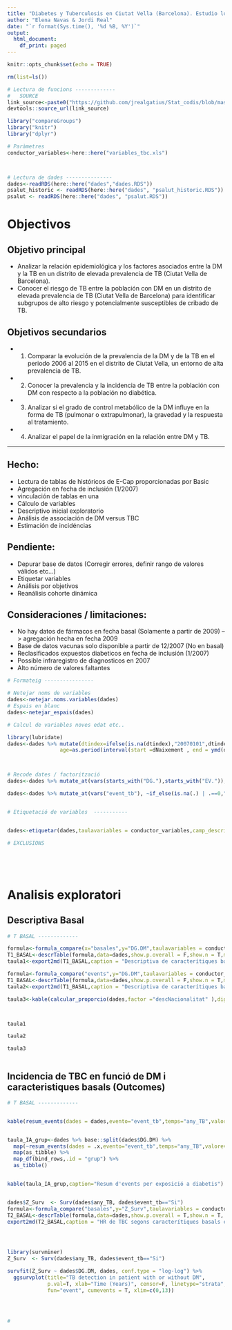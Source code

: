 ```yaml
---
title: "Diabetes y Tuberculosis en Ciutat Vella (Barcelona). Estudio longitudinal de la asociación de las dos enfermedades en un distrito con alta prevalencia de tuberculosis"
author: "Elena Navas & Jordi Real"
date: "`r format(Sys.time(), '%d %B, %Y')`"
output:
  html_document:
    df_print: paged
---
```


```r
knitr::opts_chunk$set(echo = TRUE)

rm(list=ls())

# Lectura de funcions -------------
#   SOURCE
link_source<-paste0("https://github.com/jrealgatius/Stat_codis/blob/master/funcions_propies.R","?raw=T")
devtools::source_url(link_source)

library("compareGroups")
library("knitr")
library("dplyr")

# Paràmetres
conductor_variables<-here::here("variables_tbc.xls")



# Lectura de dades ---------------
dades<-readRDS(here::here("dades","dades.RDS"))
psalut_historic <- readRDS(here::here("dades", "psalut_historic.RDS"))
psalut <- readRDS(here::here("dades", "psalut.RDS"))


```

# Objectivos

## Objetivo principal

- Analizar la relación epidemiológica y los factores asociados entre la DM y la TB en un distrito de elevada prevalencia de TB (Ciutat Vella de Barcelona).
- Conocer el riesgo de TB entre la población con DM en un distrito de elevada prevalencia de TB (Ciutat Vella de Barcelona) para identificar subgrupos de alto riesgo y potencialmente susceptibles de cribado de TB.


## Objetivos secundarios 

- 1. Comparar la evolución de la prevalencia de la DM y de la TB en el periodo 2006 al 2015 en el distrito de Ciutat Vella, un entorno de alta prevalencia de TB.
- 2.	Conocer la prevalencia y la incidencia de TB entre la población con DM con respecto a la población no diabética.
- 3.	Analizar si el grado de control metabólico de la DM influye en la forma de TB (pulmonar o extrapulmonar), la gravedad y la respuesta al tratamiento.
- 4.	Analizar el papel de la inmigración en la relación entre DM y TB.


-----

## Hecho: 

- Lectura de tablas de históricos de E-Cap proporcionadas por Basic
- Agregación en fecha de inclusión (1/2007)
- vinculación de tablas en una
- Cálculo de variables
- Descriptivo inicial exploratorio
- Análisis de associación de DM versus TBC
- Estimación de incidéncias


## Pendiente: 

- Depurar base de datos (Corregir errores, definir rango de valores válidos etc...) 
- Etiquetar variables
- Análisis por objetivos
- Reanálisis cohorte dinámica

## Consideraciones / limitaciones:

- No hay datos de fármacos en fecha basal (Solamente a partir de 2009) --> agregación hecha en fecha 2009
- Base de datos vacunas solo disponible a partir de 12/2007 (No en basal)
- Reclasificados expuestos diabeticos en fecha de inclusión (1/2007)
- Possible infraregistro de diagnosticos en 2007
- Alto número de valores faltantes


```r

# Formateig ----------------

# Netejar noms de variables 
dades<-netejar.noms.variables(dades)
# Espais en blanc
dades<-netejar_espais(dades)

# Calcul de variables noves edat etc..

library(lubridate)
dades<-dades %>% mutate(dtindex=ifelse(is.na(dtindex),"20070101",dtindex),
                 age=as.period(interval(start =dNaixement , end = ymd(dtindex))) %>% year()) 



# Recode dates / factorització 
dades<-dades %>% mutate_at(vars(starts_with("DG."),starts_with("EV.")), ~if_else(is.na(.),"No","Si"))

dades<-dades %>% mutate_at(vars("event_tb"), ~if_else(is.na(.) | .==0,"No","Si"))


# Etiquetació de variables  -----------


dades<-etiquetar(dades,taulavariables = conductor_variables,camp_descripcio = "Descripcio")


```


```r

# EXCLUSIONS





```


```r





```


# Analisis exploratori 

## Descriptiva Basal 

```r

# T BASAL -------------

formula<-formula_compare(x="basales",y="DG.DM",taulavariables = conductor_variables)
T1_BASAL<-descrTable(formula,data=dades,show.p.overall = F,show.n = T,method = 2,Q1=0,Q3=1)
taula1<-export2md(T1_BASAL,caption = "Descriptiva de caracterítiques basals entre grups")

formula<-formula_compare("events",y="DG.DM",taulavariables = conductor_variables)
T1_BASAL<-descrTable(formula,data=dades,show.p.overall = F,show.n = T,method = 2,Q1=0,Q3=1)
taula2<-export2md(T1_BASAL,caption = "Descriptiva de caracterítiques basals entre grups")

taula3<-kable(calcular_proporcio(dades,factor ="descNacionalitat" ),digits = 3) %>% kableExtra::kable_styling()




```

```r

taula1

taula2

taula3



```



## Incidencia de TBC en funció de DM i caracteristiques basals (Outcomes)

```r

# T BASAL -------------


kable(resum_events(dades = dades,evento="event_tb",temps="any_TB",valorevent = "Si"),caption="Resum d'events") %>% kableExtra::kable_styling()


taula_IA_grup<-dades %>% base::split(dades$DG.DM) %>% 
  map(~resum_events(dades = .x,evento="event_tb",temps="any_TB",valorevent = "Si")) %>% 
  map(as_tibble) %>% 
  map_df(bind_rows,.id = "grup") %>% 
  as_tibble()


kable(taula_IA_grup,caption="Resum d'events per exposició a diabetis") %>% kableExtra::kable_styling()


dades$Z_Surv  <- Surv(dades$any_TB, dades$event_tb=="Si")
formula<-formula_compare("basales",y="Z_Surv",taulavariables = conductor_variables)
T2_BASAL<-descrTable(formula,data=dades,show.p.overall = T,show.n = T, show.ratio = T)
export2md(T2_BASAL,caption = "HR de TBC segons caracterítiques basals entre grups")





```



```r

library(survminer)
Z_Surv  <- Surv(dades$any_TB, dades$event_tb=="Si")

survfit(Z_Surv ~ dades$DG.DM, dades, conf.type = "log-log") %>%
  ggsurvplot(title="TB detection in patient with or without DM",
             p.val=T, xlab="Time (Years)", censor=F, linetype="strata",
             fun="event", cumevents = T, xlim=c(0,13))




# 

```



